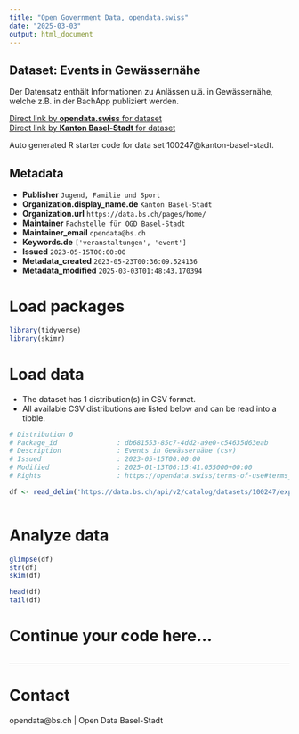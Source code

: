 ```yaml
---
title: "Open Government Data, opendata.swiss"
date: "2025-03-03"
output: html_document
---
```


## Dataset: Events in Gewässernähe

Der Datensatz enthält Informationen zu Anlässen u.ä. in Gewässernähe, welche z.B. in der BachApp publiziert werden. 

[Direct link by **opendata.swiss** for dataset](https://opendata.swiss/de/dataset/events-in-gewassernahe)<br>
[Direct link by **Kanton Basel-Stadt** for dataset](https://data.bs.ch/explore/dataset/100247/)

Auto generated R starter code for data set 100247@kanton-basel-stadt.

## Metadata

- **Publisher** `Jugend, Familie und Sport`
- **Organization.display_name.de** `Kanton Basel-Stadt`
- **Organization.url** `https://data.bs.ch/pages/home/`
- **Maintainer** `Fachstelle für OGD Basel-Stadt`
- **Maintainer_email** `opendata@bs.ch`
- **Keywords.de** `['veranstaltungen', 'event']`
- **Issued** `2023-05-15T00:00:00`
- **Metadata_created** `2023-05-23T00:36:09.524136`
- **Metadata_modified** `2025-03-03T01:48:43.170394`


# Load packages

```r

library(tidyverse)
library(skimr)

```

# Load data

-   The dataset has 1 distribution(s) in CSV format.
-   All available CSV distributions are listed below and can be read into a tibble.

```r

# Distribution 0
# Package_id               : db681553-85c7-4dd2-a9e0-c54635d63eab
# Description              : Events in Gewässernähe (csv)
# Issued                   : 2023-05-15T00:00:00
# Modified                 : 2025-01-13T06:15:41.055000+00:00
# Rights                   : https://opendata.swiss/terms-of-use#terms_by

df <- read_delim('https://data.bs.ch/api/v2/catalog/datasets/100247/exports/csv?use_labels=true')



```

# Analyze data

```r

glimpse(df)
str(df)
skim(df)

head(df)
tail(df)

```

# Continue your code here...

```r

```

------------------------------------------------------------------------

# Contact

opendata@bs.ch | Open Data Basel-Stadt
